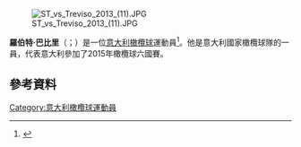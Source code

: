 [[File:ST_vs_Treviso_2013_(11).JPG|thumb]]

'''羅伯特·巴比里'''（{{lang-it|Robert Barbieri}}；{{bd|1984年|6月5日}}）是一位[[意大利|意大利]][[橄欖球|橄欖球]]運動員<ref>{{cite news|url=http://www.bbc.co.uk/sport/0/rugby-union/27511386|publisher=BBC Sport|title=Leicester Tigers sign Italian back-row Robert Barbieri from Benetton Treviso|accessdate=21 May 2014}}</ref>。他是意大利國家橄欖球隊的一員，代表意大利參加了2015年橄欖球六國賽。

==參考資料==
{{Reflist}}
[[Category:意大利橄欖球運動員|Category:意大利橄欖球運動員]]